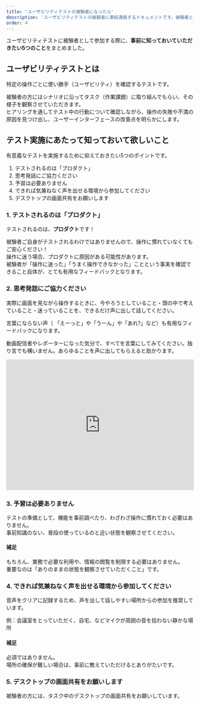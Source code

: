 ```yaml
---
title: 'ユーザビリティテストの被験者になったら'
description: 'ユーザビリティテストの被験者に事前連絡するドキュメントです。被験者として参加する際に、事前に知っておいていただきたい5つのことをまとめました。'
order: 4
---
```

<!-- textlint-disable -->
ユーザビリティテストに被験者として参加する際に、**事前に知っておいていただきたい5つのこと**をまとめました。

## ユーザビリティテストとは
特定の操作ごとに使い勝手（ユーザビリティ）を確認するテストです。

被験者の方にはシナリオに沿ってタスク（作業課題）に取り組んでもらい、その様子を観察させていただきます。  
ヒアリングを通してテスト中の行動について確認しながら、操作の失敗や不満の原因を見つけ出し、ユーザーインターフェースの改善点を明らかにします。

## テスト実施にあたって知っておいて欲しいこと
有意義なテストを実施するために抑えておきたい5つのポイントです。

1. テストされるのは「プロダクト」
2. 思考発話にご協力ください
3. 予習は必要ありません
4. できれば気兼ねなく声を出せる環境から参加してください
5. デスクトップの画面共有をお願いします

### 1. テストされるのは「プロダクト」

テストされるのは、**プロダクト**です！

被験者ご自身がテストされるわけではありませんので、操作に慣れていなくてもご安心ください！  
操作に迷う場合、プロダクトに原因がある可能性があります。  
被験者が「操作に迷った」「うまく操作できなかった」ことという事実を確認できること自体が、とても有用なフィードバックとなります。


### 2. 思考発話にご協力ください

実際に画面を見ながら操作するときに、今やろうとしていること・頭の中で考えていること・迷っていることを、できるだけ声に出して話してください。

言葉にならない声（ 「えーっと」や「うーん」や「あれ?」など）も有用なフィードバックになります。

動画配信者やレポーターになった気分で、すべてを言葉にしてみてください。独り言でも構いません。あらゆることを声に出してもらえると助かります。

<iframe width="100%" height="350" src="https://www.youtube.com/embed/xWePbJLHhHA" title="ユーザビリティテストの思考発話をしている様子" frameborder="0" allow="accelerometer; autoplay; clipboard-write; encrypted-media; gyroscope; picture-in-picture" allowfullscreen></iframe>


### 3. 予習は必要ありません

テストの準備として、機能を事前調べたり、わざわざ操作に慣れておく必要はありません。  
事前知識のない、普段の使っているのと近い状態を観察させてください。

#### 補足

もちろん、業務で必要な利用や、情報の閲覧を制限する必要はありません。  
重要なのは「ありのままの状態を観察させていただくこと」です。

### 4. できれば気兼ねなく声を出せる環境から参加してください

音声をクリアに記録するため、声を出して話しやすい場所からの参加を推奨しています。

例：会議室をとっていただく、自宅、などマイクが周囲の音を拾わない静かな場所

#### 補足
必須ではありません。  
場所の確保が難しい場合は、事前に教えていただけるとありがたいです。

### 5. デスクトップの画面共有をお願いします

被験者の方には、タスク中のデスクトップの画面共有をお願いしています。
<!-- textlint-disable -->
